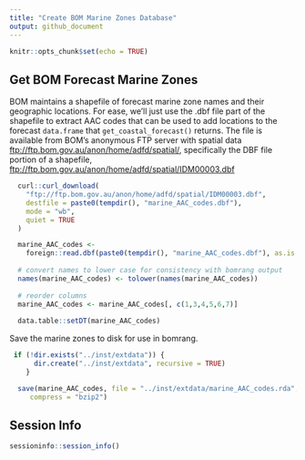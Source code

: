 ```yaml
---
title: "Create BOM Marine Zones Database"
output: github_document
---
```


```r
knitr::opts_chunk$set(echo = TRUE)
```

## Get BOM Forecast Marine Zones

BOM maintains a shapefile of forecast marine zone names and their geographic
locations. For ease, we'll just use the .dbf file part of the shapefile to
extract AAC codes that can be used to add locations to the forecast `data.frame`
that `get_coastal_forecast()` returns. The file is available from BOM's
anonymous FTP server with spatial data
<ftp://ftp.bom.gov.au/anon/home/adfd/spatial/>, specifically the DBF file
portion of a shapefile,
<ftp://ftp.bom.gov.au/anon/home/adfd/spatial/IDM00003.dbf>

```r
  curl::curl_download(
    "ftp://ftp.bom.gov.au/anon/home/adfd/spatial/IDM00003.dbf",
    destfile = paste0(tempdir(), "marine_AAC_codes.dbf"),
    mode = "wb",
    quiet = TRUE
  )

  marine_AAC_codes <-
    foreign::read.dbf(paste0(tempdir(), "marine_AAC_codes.dbf"), as.is = TRUE)
  
  # convert names to lower case for consistency with bomrang output
  names(marine_AAC_codes) <- tolower(names(marine_AAC_codes))
  
  # reorder columns
  marine_AAC_codes <- marine_AAC_codes[, c(1,3,4,5,6,7)]
  
  data.table::setDT(marine_AAC_codes)
```

Save the marine zones to disk for use in bomrang.

```r
 if (!dir.exists("../inst/extdata")) {
      dir.create("../inst/extdata", recursive = TRUE)
    }

  save(marine_AAC_codes, file = "../inst/extdata/marine_AAC_codes.rda",
     compress = "bzip2")
```

## Session Info
```r
sessioninfo::session_info()
```
